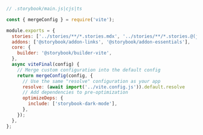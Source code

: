 ```js
// .storybook/main.js|cjs|ts

const { mergeConfig } = require('vite');

module.exports = {
  stories: ['../stories/**/*.stories.mdx', '../stories/**/*.stories.@(js|jsx|ts|tsx)'],
  addons: ['@storybook/addon-links', '@storybook/addon-essentials'],
  core: {
    builder: '@storybook/builder-vite',
  },
  async viteFinal(config) {
    // Merge custom configuration into the default config
    return mergeConfig(config, {
      // Use the same "resolve" configuration as your app
      resolve: (await import('../vite.config.js')).default.resolve
      // Add dependencies to pre-optimization
      optimizeDeps: {
        include: ['storybook-dark-mode'],
      },
    });
  },
};
```
